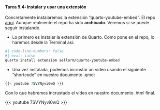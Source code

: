 ::: {.callout-important icon="false"}
#### Tarea 5.4: Instalar y usar una extensión

Concretamente instalaremos la extensión "quarto-youtube-embed". El repo [aquí](https://github.com/sellorm/quarto-youtube-embed). Aunque realmente el repo ha sido **archivado**. Veremos si se puede seguir instalando.

- Lo primero es instalar la extensión de Quarto. Como pone en el repo, lo haremos desde la Terminal así:


```bash
#| code-line-numbers: false
#| eval: false
quarto install extension sellorm/quarto-youtube-embed
```


- Una vez instalada, podemos incrustar un vídeo usando el siguiente "shortcode" en nuestro documento .qmd:



```r
{{< youtube 7SVYNyvi0wQ >}}
```

Con lo que habremos incrustado el vídeo en nuestro documento .html final.

{{< youtube 7SVYNyvi0wQ >}}



:::



